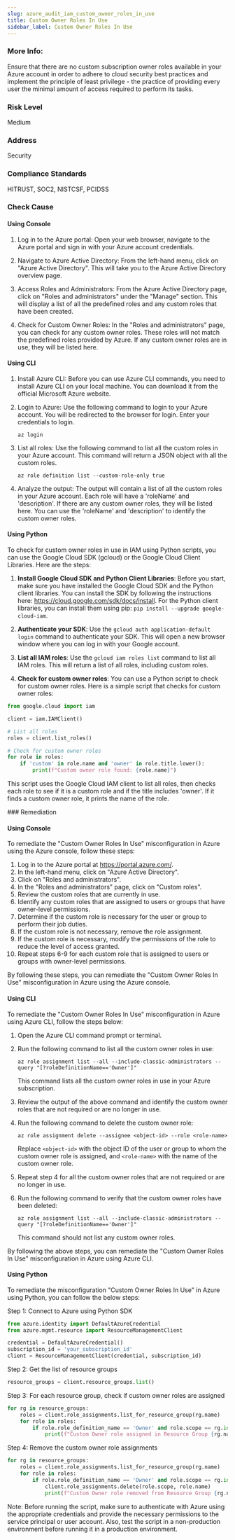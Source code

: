 ```yaml
---
slug: azure_audit_iam_custom_owner_roles_in_use
title: Custom Owner Roles In Use
sidebar_label: Custom Owner Roles In Use
---
```


### More Info:

Ensure that there are no custom subscription owner roles available in your Azure account in order to adhere to cloud security best practices and implement the principle of least privilege - the practice of providing every user the minimal amount of access required to perform its tasks.

### Risk Level

Medium

### Address

Security

### Compliance Standards

HITRUST, SOC2, NISTCSF, PCIDSS


<Tabs><Tab title='Cause'>
### Check Cause

#### Using Console

1. Log in to the Azure portal: Open your web browser, navigate to the Azure portal and sign in with your Azure account credentials.

2. Navigate to Azure Active Directory: From the left-hand menu, click on "Azure Active Directory". This will take you to the Azure Active Directory overview page.

3. Access Roles and Administrators: From the Azure Active Directory page, click on "Roles and administrators" under the "Manage" section. This will display a list of all the predefined roles and any custom roles that have been created.

4. Check for Custom Owner Roles: In the "Roles and administrators" page, you can check for any custom owner roles. These roles will not match the predefined roles provided by Azure. If any custom owner roles are in use, they will be listed here.

#### Using CLI

1. Install Azure CLI: Before you can use Azure CLI commands, you need to install Azure CLI on your local machine. You can download it from the official Microsoft Azure website.

2. Login to Azure: Use the following command to login to your Azure account. You will be redirected to the browser for login. Enter your credentials to login.
   ```
   az login
   ```
3. List all roles: Use the following command to list all the custom roles in your Azure account. This command will return a JSON object with all the custom roles.
   ```
   az role definition list --custom-role-only true
   ```
4. Analyze the output: The output will contain a list of all the custom roles in your Azure account. Each role will have a 'roleName' and 'description'. If there are any custom owner roles, they will be listed here. You can use the 'roleName' and 'description' to identify the custom owner roles.

#### Using Python

To check for custom owner roles in use in IAM using Python scripts, you can use the Google Cloud SDK (gcloud) or the Google Cloud Client Libraries. Here are the steps:

1. **Install Google Cloud SDK and Python Client Libraries**: Before you start, make sure you have installed the Google Cloud SDK and the Python client libraries. You can install the SDK by following the instructions here: https://cloud.google.com/sdk/docs/install. For the Python client libraries, you can install them using pip: `pip install --upgrade google-cloud-iam`.

2. **Authenticate your SDK**: Use the `gcloud auth application-default login` command to authenticate your SDK. This will open a new browser window where you can log in with your Google account.

3. **List all IAM roles**: Use the `gcloud iam roles list` command to list all IAM roles. This will return a list of all roles, including custom roles.

4. **Check for custom owner roles**: You can use a Python script to check for custom owner roles. Here is a simple script that checks for custom owner roles:

```python
from google.cloud import iam

client = iam.IAMClient()

# List all roles
roles = client.list_roles()

# Check for custom owner roles
for role in roles:
    if 'custom' in role.name and 'owner' in role.title.lower():
        print(f"Custom owner role found: {role.name}")
```

This script uses the Google Cloud IAM client to list all roles, then checks each role to see if it is a custom role and if the title includes 'owner'. If it finds a custom owner role, it prints the name of the role.

</Tab>


<Tab title='Remediation'>
### Remediation

#### Using Console

To remediate the "Custom Owner Roles In Use" misconfiguration in Azure using the Azure console, follow these steps:

1. Log in to the Azure portal at https://portal.azure.com/.
2. In the left-hand menu, click on "Azure Active Directory".
3. Click on "Roles and administrators".
4. In the "Roles and administrators" page, click on "Custom roles".
5. Review the custom roles that are currently in use.
6. Identify any custom roles that are assigned to users or groups that have owner-level permissions.
7. Determine if the custom role is necessary for the user or group to perform their job duties.
8. If the custom role is not necessary, remove the role assignment.
9. If the custom role is necessary, modify the permissions of the role to reduce the level of access granted.
10. Repeat steps 6-9 for each custom role that is assigned to users or groups with owner-level permissions.

By following these steps, you can remediate the "Custom Owner Roles In Use" misconfiguration in Azure using the Azure console.

#### Using CLI

To remediate the "Custom Owner Roles In Use" misconfiguration in Azure using Azure CLI, follow the steps below:

1. Open the Azure CLI command prompt or terminal.
2. Run the following command to list all the custom owner roles in use:

   ```
   az role assignment list --all --include-classic-administrators --query "[?roleDefinitionName=='Owner']"
   ```

   This command lists all the custom owner roles in use in your Azure subscription.

3. Review the output of the above command and identify the custom owner roles that are not required or are no longer in use.

4. Run the following command to delete the custom owner role:

   ```
   az role assignment delete --assignee <object-id> --role <role-name>
   ```

   Replace `<object-id>` with the object ID of the user or group to whom the custom owner role is assigned, and `<role-name>` with the name of the custom owner role.

5. Repeat step 4 for all the custom owner roles that are not required or are no longer in use.

6. Run the following command to verify that the custom owner roles have been deleted:

   ```
   az role assignment list --all --include-classic-administrators --query "[?roleDefinitionName=='Owner']"
   ```

   This command should not list any custom owner roles.

By following the above steps, you can remediate the "Custom Owner Roles In Use" misconfiguration in Azure using Azure CLI.

#### Using Python

To remediate the misconfiguration "Custom Owner Roles In Use" in Azure using Python, you can follow the below steps:

Step 1: Connect to Azure using Python SDK
```python
from azure.identity import DefaultAzureCredential
from azure.mgmt.resource import ResourceManagementClient

credential = DefaultAzureCredential()
subscription_id = 'your_subscription_id'
client = ResourceManagementClient(credential, subscription_id)
```

Step 2: Get the list of resource groups
```python
resource_groups = client.resource_groups.list()
```

Step 3: For each resource group, check if custom owner roles are assigned
```python
for rg in resource_groups:
    roles = client.role_assignments.list_for_resource_group(rg.name)
    for role in roles:
        if role.role_definition_name == 'Owner' and role.scope == rg.id:
            print(f"Custom Owner role assigned in Resource Group {rg.name}")
```

Step 4: Remove the custom owner role assignments
```python
for rg in resource_groups:
    roles = client.role_assignments.list_for_resource_group(rg.name)
    for role in roles:
        if role.role_definition_name == 'Owner' and role.scope == rg.id:
            client.role_assignments.delete(role.scope, role.name)
            print(f"Custom Owner role removed from Resource Group {rg.name}")
```

Note: Before running the script, make sure to authenticate with Azure using the appropriate credentials and provide the necessary permissions to the service principal or user account. Also, test the script in a non-production environment before running it in a production environment.




</Tab>
</Tabs>